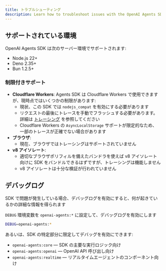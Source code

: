 ```yaml
---
title: トラブルシューティング
description: Learn how to troubleshoot issues with the OpenAI Agents SDK.
---
```


## サポートされている環境

OpenAI Agents SDK は次のサーバー環境でサポートされます:

- Node.js 22+
- Deno 2.35+
- Bun 1.2.5+

### 制限付きサポート

- **Cloudflare Workers**: Agents SDK は Cloudflare Workers で使用できますが、現時点ではいくつかの制限があります:
  - 現状、この SDK では `nodejs_compat` を有効にする必要があります
  - リクエストの最後にトレースを手動でフラッシュする必要があります。詳細は [トレーシング](/openai-agents-js/ja/guides/tracing#export-loop-lifecycle) を参照してください
  - Cloudflare Workers の `AsyncLocalStorage` サポートが限定的なため、一部のトレースが正確でない場合があります
- **ブラウザ**:
  - 現在、ブラウザではトレーシングはサポートされていません
- **v8 アイソレート**:
  - 適切なブラウザポリフィルを備えたバンドラを使えば v8 アイソレート向けに SDK をバンドルできるはずですが、トレーシングは機能しません
  - v8 アイソレートは十分な検証が行われていません

## デバッグログ

SDK で問題が発生している場合、デバッグログを有効にすると、何が起きているかの詳細な情報を得られます

`DEBUG` 環境変数を `openai-agents:*` に設定して、デバッグログを有効にします

```bash
DEBUG=openai-agents:*
```

あるいは、SDK の特定部分に限定してデバッグを有効にできます:

- `openai-agents:core` — SDK の主要な実行ロジック向け
- `openai-agents:openai` — OpenAI API 呼び出し向け
- `openai-agents:realtime` — リアルタイムエージェントのコンポーネント向け
